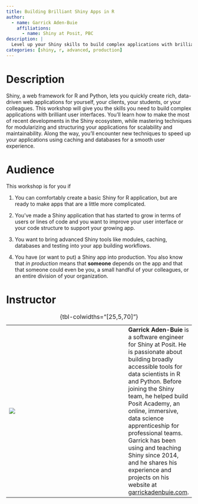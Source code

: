 ```yaml
---
title: Building Brilliant Shiny Apps in R
author:
  - name: Garrick Aden-Buie
    affiliations:
      - name: Shiny at Posit, PBC
description: |
  Level up your Shiny skills to build complex applications with brilliant user interfaces.
categories: [shiny, r, advanced, production]
---
```


# Description

Shiny, a web framework for R and Python, lets you quickly create rich, data-driven web applications for yourself, your clients, your students, or your colleagues. This workshop will give you the skills you need to build complex applications with brilliant user interfaces. You'll learn how to make the most of recent developments in the Shiny ecosystem, while mastering techniques for modularizing and structuring your applications for scalability and maintainability. Along the way, you'll encounter new techniques to speed up your applications using caching and databases for a smooth user experience.

# Audience

This workshop is for you if

1. You can comfortably create a basic Shiny for R application, but are ready to make apps that are a little more complicated.

2. You've made a Shiny application that has started to grow in terms of users or lines of code and you want to improve your user interface or your code structure to support your growing app.

3. You want to bring advanced Shiny tools like modules, caching, databases and testing into your app building workflows.

4. You have (or want to put) a Shiny app into production. You also know that *in production* means that **someone** depends on the app and that that someone could even be you, a small handful of your colleagues, or an entire division of your organization.

# Instructor


|    |   |  |
|----|---|--|
| ![](images/garrick_aden-buie.jpg) | | **Garrick Aden-Buie** is a software engineer for Shiny at Posit. He is  passionate about building broadly accessible tools for data scientists in R and Python. Before joining the Shiny team, he helped build Posit Academy, an online, immersive, data science apprenticeship for professional teams. Garrick has been using and teaching Shiny since 2014, and he shares his experience and projects on his website at [garrickadenbuie.com](https://www.garrickadenbuie.com). |

: {tbl-colwidths="[25,5,70]"}
